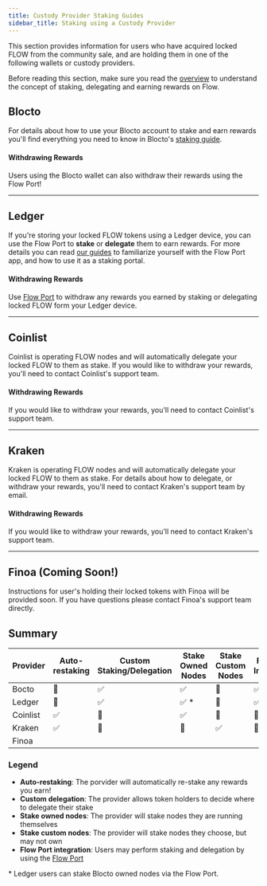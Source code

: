```yaml
---
title: Custody Provider Staking Guides
sidebar_title: Staking using a Custody Provider
---
```


This section provides information for users who have acquired locked FLOW from the community sale, and are holding them in one of the following wallets or custody providers.

Before reading this section, make sure you read the [overview](/staking/) to understand the concept of staking, delegating and earning rewards
on Flow.

## Blocto

For details about how to use your Blocto account to stake and earn rewards you'll
find everything you need to know in Blocto's [staking guide](https://guide.blocto.app/article/stake-flow-tokens-step-by-step-with-blocto).

#### Withdrawing Rewards

Users using the Blocto wallet can also withdraw their rewards using the Flow Port!

---

## Ledger

If you're storing your locked FLOW tokens using a Ledger device, you can use the Flow Port to **stake** or **delegate** them to earn rewards.
For more details you can read [our guides](https://docs.onflow.org/support/flow-port/) to familiarize yourself with the Flow Port app,
and how to use it as a staking portal.

#### Withdrawing Rewards

Use [Flow Port](https://port.onflow.org) to withdraw any rewards you earned by staking or delegating locked FLOW form your Ledger device.

---

## Coinlist

Coinlist is operating FLOW nodes and will automatically delegate your locked FLOW to them as stake.
If you would like to withdraw your rewards, you'll need to contact Coinlist's support team.

#### Withdrawing Rewards

If you would like to withdraw your rewards, you'll need to contact Coinlist's support team.

---

## Kraken

Kraken is operating FLOW nodes and will automatically delegate your locked FLOW to them as stake.
For details about how to delegate, or withdraw your rewards, you'll need to contact Kraken's support team by email.

#### Withdrawing Rewards

If you would like to withdraw your rewards, you'll need to contact Kraken's support team.

---

## Finoa (Coming Soon!)

Instructions for user's holding their locked tokens with Finoa will be provided soon. If you have questions please contact Finoa's support team directly.

## Summary

| Provider | Auto-restaking | Custom Staking/Delegation | Stake Owned Nodes | Stake Custom Nodes | Flow Port Integration |
| -------- | -------------- | ------------------------- | ----------------- | ------------------ | --------------------- |
| Bocto    | 🚫             | ✅                        | ✅                | 🚫                 | ✅                    |
| Ledger   | 🚫             | ✅                        | ✅ \*             | 🚫                 | ✅                    |
| Coinlist | ✅             | 🚫                        | ✅                | 🚫                 | 🚫                    |
| Kraken   | ✅             | 🚫                        | 🚫                | ✅                 | 🚫                    |
| Finoa    |                |                           |                   |                    |                       |

### Legend

- **Auto-restaking**: The porvider will automatically re-stake any rewards you earn!
- **Custom delegation**: The provider allows token holders to decide where to delegate their stake
- **Stake owned nodes**: The provider will stake nodes they are running themselves
- **Stake custom nodes**: The provider will stake nodes they choose, but may not own
- **Flow Port integration**: Users may perform staking and delegation by using the [Flow Port](https://port.onflow.org/)

\* Ledger users can stake Blocto owned nodes via the Flow Port.
